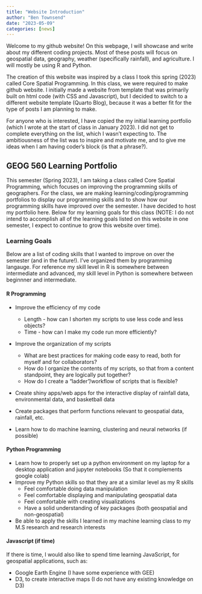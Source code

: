 ```yaml
---
title: "Website Introduction"
author: "Ben Townsend"
date: "2023-05-09"
categories: [news]
---
```


Welcome to my github website! On this webpage, I will showcase and write about my different coding projects. Most of these posts will focus on geospatial data, geography, weather (specifically rainfall), and agriculture. I will mostly be using R and Python.

The creation of this website was inspired by a class I took this spring (2023) called Core Spatial Programming. In this class, we were required to make github website. I initially made a website from template that was primarily built on html code (with CSS and Javascript), but I decided to switch to a different website template (Quarto Blog), because it was a better fit for the type of posts I am planning to make.

For anyone who is interested, I have copied the my initial learning portfolio (which I wrote at the start of class in January 2023). I did not get to complete everything on the list, which I wasn't expecting to. The ambitiousness of the list was to inspire and motivate me, and to give me ideas when I am having coder's block (is that a phrase?).

## GEOG 560 Learning Portfolio

This semester (Spring 2023), I am taking a class called Core Spatial Programming, which focuses on improving the programming skills of geographers. For the class, we are making learning/coding/programming portfolios to display our programming skills and to show how our programming skills have improved over the semester. I have decided to host my portfolio here. Below for my learning goals for this class (NOTE: I do not intend to accomplish all of the learning goals listed on this website in one semester, I expect to continue to grow this website over time).

### Learning Goals

Below are a list of coding skills that I wanted to improve on over the semester (and in the future!). I've organized them by programming langauge. For reference my skill level in R is somewhere between intermediate and advanced, my skill level in Python is somewhere between beginnner and intermediate.

#### R Programming

-   Improve the efficiency of my code

    -   Length - how can I shorten my scripts to use less code and less objects?
    -   Time - how can I make my code run more efficiently?

-   Improve the organization of my scripts

    -   What are best practices for making code easy to read, both for myself and for collaborators?
    -   How do I organize the contents of my scripts, so that from a content standpoint, they are logically put together?
    -   How do I create a "ladder"/workflow of scripts that is flexible?

-   Create shiny apps/web apps for the interactive display of rainfall data, environmental data, and basketball data

-   Create packages that perform functions relevant to geospatial data, rainfall, etc.

-   Learn how to do machine learning, clustering and neural networks (if possible)

#### Python Programming

-   Learn how to properly set up a python environment on my laptop for a desktop application and jupyter notebooks (So that it complements google colab)
-   Improve my Python skills so that they are at a similar level as my R skills
    -   Feel comfortable doing data manipulation
    -   Feel comfortable displaying and manipulating geospatial data
    -   Feel comfortable with creating visualizations
    -   Have a solid understanding of key packages (both geospatial and non-geospatial)
-   Be able to apply the skills I learned in my machine learning class to my M.S research and research interests

#### Javascript (if time)

If there is time, I would also like to spend time learning JavaScript, for geospatial applications, such as:

-   Google Earth Engine (I have some experience with GEE)
-   D3, to create interactive maps (I do not have any existing knowledge on D3)

